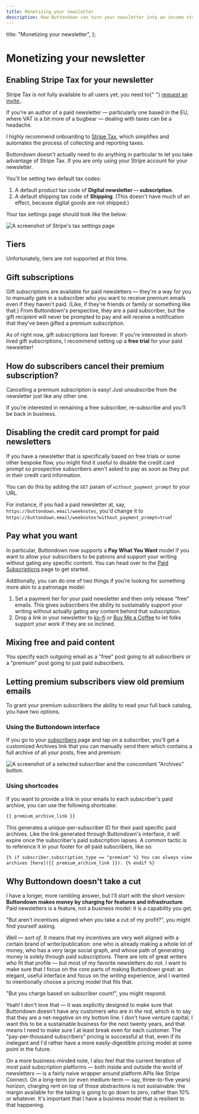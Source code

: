 ```yaml
---
title: Monetizing your newsletter
description: How Buttondown can turn your newsletter into an income stream
---
```



  title: "Monetizing your newsletter",
};

# Monetizing your newsletter

## Enabling Stripe Tax for your newsletter

<Notice variant="warning">
  Stripe Tax is not fully available to all users yet; you need to{" "}
  <a className="text-red-600 underline" href="https://stripe.com/tax">
    request an invite
  </a>
  .
</Notice>

If you're an author of a paid newsletter — particularly one based in the EU, where VAT is a bit more of a bugbear — dealing
with taxes can be a headache.

I highly recommend onboarding to [Stripe Tax](https://stripe.com/tax), which simplifies and automates the process of collecting and reporting
taxes.

Buttondown doesn't actually need to do anything in particular to let you take advantage of Stripe Tax. If you are only using your Stripe account
for your newsletter.

You'll be setting two default tax codes:

1. A default product tax code of **Digital newsletter -- subscription**.
2. A default shipping tax code of **Shipping**. (This doesn't have much of an effect, because digital goods are not shipped.)

Your tax settings page should look like the below:

![A screenshot of Stripe's tax settings page](/images/tax.png)

## Tiers

Unfortunately, tiers are not supported at this time.

## Gift subscriptions

Gift subscriptions are available for paid newsletters — they're a way for you to manually gate in a subscriber who you want to receive premium emails even if they haven't paid. (Like, if they're friends or family or something like that.) From Buttondown's perspective, they are a paid subscriber, but the gift recipient will never be prompted to pay and will receive a notification that they've been gifted a premium subscription.

As of right now, gift subscriptions last forever. If you're interested in short-lived gift subscriptions, I recommend setting up a **free trial** for your paid newsletter!

## How do subscribers cancel their premium subscription?

Cancelling a premium subscription is easy! Just unsubscribe from the newsletter just like any other one.

If you’re interested in remaining a free subscriber, re-subscribe and you’ll be back in business.

## Disabling the credit card prompt for paid newsletters

If you have a newsletter that is specifically based on free trials or some other bespoke flow, you might find it useful to disable the credit card prompt so prospective subscribers aren't asked to pay as soon as they put in their credit card information.

You can do this by adding the `GET` param of `without_payment_prompt` to your URL.

For instance, if you had a paid newsletter at, say, `https://buttondown.email/weeknotes`, you'd change it to `https://buttondown.email/weeknotes?without_payment_prompt=true`!

## Pay what you want

In particular, Buttondown now supports a **Pay What You Want** model if you want to allow your subscribers to be patrons and support your writing without gating any specific content. You can head over to the [Paid Subscriptions](http://buttondown.email/settings/paid-subscriptions) page to get started.

Additionally, you can do one of two things if you’re looking for something more akin to a patronage model:

1. Set a payment tier for your paid newsletter and then only release “free” emails. This gives subscribers the ability to sustainably support your writing without actually gating any content behind that subscription.
2. Drop a link in your newsletter to [ko-fi](<[https://ko-fi.com/](https://ko-fi.com/)>) or [Buy Me a Coffee](<[https://www.buymeacoffee.com/](https://www.buymeacoffee.com/)>) to let folks support your work if they are so inclined.

## Mixing free and paid content

You specify each outgoing email as a "free" post going to all subscribers or a "premium" post going to just paid subscribers.

## Letting premium subscribers view old premium emails

To grant your premium subscribers the ability to read your full back catalog, you have two options.

### Using the Buttondown interface

If you go to your [subscribers](https://buttondown.email/subscribers?order=-creation_date&filter=&page=1) page and tap on a subscriber, you'll get a customized Archives link that you can manually send them which contains a full archive of all your posts, free and premium:

![A screenshot of a selected subscriber and the concomitant "Archives" button.](/images/premium-archive-interface.png)

### Using shortcodes

If you want to provide a link in your emails to each subscriber's paid archive, you can use the following shortcake:

```html
{{ premium_archive_link }}
```

This generates a unique-per-subscriber ID for their paid specific paid archives. Like the link generated through Buttondown's interface, it will expire once the subscriber's paid subscription lapses. A common tactic is to reference it in your footer for _all_ paid subscribers, like so:

```html
{% if subscriber.subscription_type == "premium" %} You can always view your full
archives [here]({{ premium_archive_link }}). {% endif %}
```

## Why Buttondown doesn't take a cut

I have a longer, more rambling answer, but I'll start with the short version: **Buttondown makes money by charging for features and infrastructure**. Paid newsletters is a feature, not a business model: it is a capability you get.

"But aren't incentives aligned when you take a cut of my profit?", you might find yourself asking.

Well — _sort of_. It means that my incentives are very well aligned with a certain brand of writer/publication: one who is already making a whole lot of money, who has a very large social graph, and whose path of generating money is solely through paid subscriptions. There are lots of great writers who fit that profile — but most of my favorite newsletters do not. I want to make sure that I focus on the core parts of making Buttondown great: an elegant, useful interface and focus on the _writing_ experience, and I wanted to intentionally choose a pricing model that fits that.

"But you charge based on subscriber count!", you might respond.

Yeah! I don't love that — it was explicitly designed to make sure that Buttondown doesn't have any customers who are _in the red,_ which is to say that they are a net-negative on my bottom line. I don't have venture capital; I want this to be a sustainable business for the next twenty years, and that means I need to make sure I at least break even for each customer. The "pay-per-thousand subscribers" pricing is successful at that, even if its inelegant and I'd rather have a more easily-digestible pricing model at some point in the future.

On a more business-minded note, I also feel that the current iteration of most paid subscription platforms — both inside and outside the world of newsletters — is a fairly naive wrapper around platform APIs like Stripe Connect. On a long-term (or even medium-term — say, three-to-five years) horizon, charging rent on top of those abstractions is not sustainable: the margin available for the taking is going to go down to zero, rather than 10% or whatever. It's important that I have a business model that is resilient to that happening.
